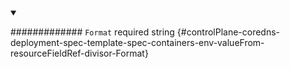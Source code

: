 
<details className="config-field" data-expandable="false" open>
<summary>

############# `Format` <span className="config-field-required" data-required="false">required</span> <span className="config-field-type">string</span> <span className="config-field-default"></span> <span className="config-field-enum"></span> {#controlPlane-coredns-deployment-spec-template-spec-containers-env-valueFrom-resourceFieldRef-divisor-Format}



</summary>



</details>
